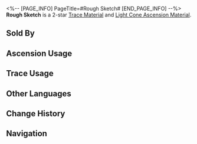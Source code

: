 <%-- [PAGE_INFO]
PageTitle=#Rough Sketch#
[END_PAGE_INFO] --%>
{{Item Infobox
|id          = 110201
|image       = Item Rough Sketch.png
|type        = Trace Material
|type2       = Light Cone Ascension Material
|invCategory = Upgrade Materials
|rarity      = 2
|effect      = 
|description = The character design draft for Clockie, where a few pen strokes already gave the dream a shape. Used to level up Traces slightly for {{Color|h|Erudition}} characters.
|source1     = [[Calyx: Penacony Grand Theater]]
|source2     = [[Embers Exchange]]
|source3     = [[Omni-Synthesizer]] &mdash; Material Exchange
}}
{{Description|Various original sketches of Clockie are widely circulated on Penacony. Exactly who captured the fleeting spark of inspiration and rang the first sound of "tick-tock" on the canvas?<br /><br />''"Tick-tock! You... can see me?"''}}
'''Rough Sketch''' is a 2-star [[Trace Material]] and [[Light Cone Ascension Material]].

==Sold By==
{{Shop Availability}}

==Ascension Usage==
{{Ascension Usage}}

==Trace Usage==
{{Trace Usage}}

==Other Languages==
{{Other Languages
|en   = Rough Sketch
|zhs  = 凌乱草图
|zht  = 凌亂草圖
|ja   = ラフスケッチ
|ko   = 거친 스케치
|es   = Bosquejo
|fr   = Esquisse rudimentaire
|ru   = Грубый эскиз
|th   = Rough Sketch
|vi   = Bản Phác Thảo Lộn Xộn
|de   = Grobe Skizze
|id   = Rough Sketch
|pt   = Esboço
}}

==Change History==
{{Change History|2.3}}

==Navigation==
{{Upgrade Material Navbox}}